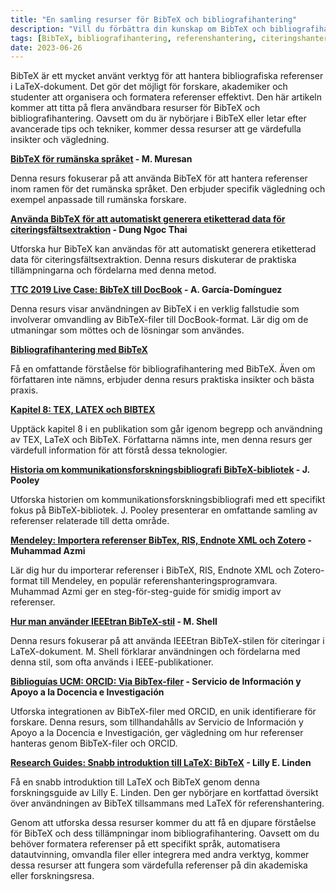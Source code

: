 ```yaml
---
title: "En samling resurser för BibTeX och bibliografihantering"
description: "Vill du förbättra din kunskap om BibTeX och bibliografihantering? Utforska denna samling värdefulla resurser, inklusive handledningar, fallstudier och guider. Lär dig om BibTeX för rumänska språket, automatiserad datautvinning med BibTeX, omvandling av BibTeX-filer och mer. Upptäck praktiska insikter, tips och bästa praxis från experter inom området. Oavsett om du är forskare, akademiker eller student, kommer dessa resurser att hjälpa dig att bemästra BibTeX och effektivt hantera dina referenser. Börja utforska idag!"
tags: [BibTeX, bibliografihantering, referenshantering, citeringshantering, LaTeX, rumänska språket, automatiserad datautvinning, omvandling, forskningsverktyg]
date: 2023-06-26
---
```



BibTeX är ett mycket använt verktyg för att hantera bibliografiska referenser i LaTeX-dokument. Det gör det möjligt för forskare, akademiker och studenter att organisera och formatera referenser effektivt. Den här artikeln kommer att titta på flera användbara resurser för BibTeX och bibliografihantering. Oavsett om du är nybörjare i BibTeX eller letar efter avancerade tips och tekniker, kommer dessa resurser att ge värdefulla insikter och vägledning.

<CiteDrive /> 

**[BibTeX för rumänska språket](https://www.citedrive.com/discovery/bibtex-for-the-romanian-language/8a76deac65bd84a8901fc43a263722f0598702bd) - M. Muresan**

Denna resurs fokuserar på att använda BibTeX för att hantera referenser inom ramen för det rumänska språket. Den erbjuder specifik vägledning och exempel anpassade till rumänska forskare.

**[Använda BibTeX för att automatiskt generera etiketterad data för citeringsfältsextraktion](https://www.citedrive.com/discovery/using-bibtex-to-automatically-generate-labeled-data-for-citation-field-extraction/b1f5576f9ed29ed2de7e9297bbf553b01683a725) - Dung Ngoc Thai**

Utforska hur BibTeX kan användas för att automatiskt generera etiketterad data för citeringsfältsextraktion. Denna resurs diskuterar de praktiska tillämpningarna och fördelarna med denna metod.

**[TTC 2019 Live Case: BibTeX till DocBook](https://www.citedrive.com/discovery/the-ttc-2019-live-case-bibtex-to-docbook/10538a1899f0906573073f615f86dc26a490776c) - A. García-Domínguez**
 
Denna resurs visar användningen av BibTeX i en verklig fallstudie som involverar omvandling av BibTeX-filer till DocBook-format. Lär dig om de utmaningar som möttes och de lösningar som användes.

**[Bibliografihantering med BibTeX](https://www.citedrive.com/discovery/bibliography-management-with-bibtex/a12301daa9400e4d96dd4f2371d10b6c7c335725)**

Få en omfattande förståelse för bibliografihantering med BibTeX. Även om författaren inte nämns, erbjuder denna resurs praktiska insikter och bästa praxis.

**[Kapitel 8: TEX, LATEX och BIBTEX](https://www.citedrive.com/discovery/chapter-8-tex-latex-and-bibtex/563861283b08b00ec9a97054e185b431aabe0c60)**

Upptäck kapitel 8 i en publikation som går igenom begrepp och användning av TEX, LaTeX och BibTeX. Författarna nämns inte, men denna resurs ger värdefull information för att förstå dessa teknologier.

**[Historia om kommunikationsforskningsbibliografi BibTeX-bibliotek](https://www.citedrive.com/discovery/history-of-communication-research-bibliography-bibtex-library/1265c7fe7675b751746489fcb75bb10c7524faac) - J. Pooley**

Utforska historien om kommunikationsforskningsbibliografi med ett specifikt fokus på BibTeX-bibliotek. J. Pooley presenterar en omfattande samling av referenser relaterade till detta område.

**[Mendeley: Importera referenser BibTex, RIS, Endnote XML och Zotero](https://www.citedrive.com/discovery/mendeley-import-referensi-bibtex-ris-endnote-xml-dan-zotero/9ecb2b91e7224284d423689d74c933fceb79ea0f) - Muhammad Azmi**

Lär dig hur du importerar referenser i BibTeX, RIS, Endnote XML och Zotero-format till Mendeley, en populär referenshanteringsprogramvara. Muhammad Azmi ger en steg-för-steg-guide för smidig import av referenser.

**[Hur man använder IEEEtran BibTeX-stil](https://www.citedrive.com/discovery/how-to-use-the-ieeetran-bibtex-style/5df19a27237c9f5a46ca63a86cf158b98f597b48) - M. Shell**

Denna resurs fokuserar på att använda IEEEtran BibTeX-stilen för citeringar i LaTeX-dokument. M. Shell förklarar användningen och fördelarna med denna stil, som ofta används i IEEE-publikationer.

**[Biblioguías UCM: ORCID: Via BibTex-filer](https://www.citedrive.com/discovery/biblioguias-ucm-orcid-mediante-ficheros-bibtex/312ead8f1f81863652a4a8171d78e5cc6f13ff23) - Servicio de Información y Apoyo a la Docencia e Investigación**

Utforska integrationen av BibTeX-filer med ORCID, en unik identifierare för forskare. Denna resurs, som tillhandahålls av Servicio de Información y Apoyo a la Docencia e Investigación, ger vägledning om hur referenser hanteras genom BibTeX-filer och ORCID.

**[Research Guides: Snabb introduktion till LaTeX: BibTeX](https://www.citedrive.com/discovery/research-guides-quick-introduction-to-latex-bibtex/711b554c1f3564b33a2635d635e027fd4d0ba89a) - Lilly E. Linden**

Få en snabb introduktion till LaTeX och BibTeX genom denna forskningsguide av Lilly E. Linden. Den ger nybörjare en kortfattad översikt över användningen av BibTeX tillsammans med LaTeX för referenshantering.

Genom att utforska dessa resurser kommer du att få en djupare förståelse för BibTeX och dess tillämpningar inom bibliografihantering. Oavsett om du behöver formatera referenser på ett specifikt språk, automatisera datautvinning, omvandla filer eller integrera med andra verktyg, kommer dessa resurser att fungera som värdefulla referenser på din akademiska eller forskningsresa.